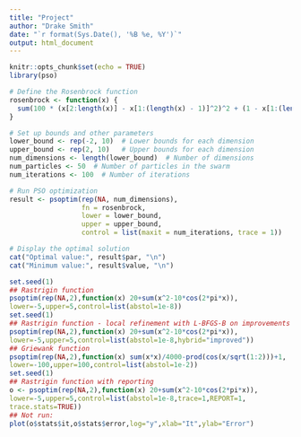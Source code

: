 ```yaml
---
title: "Project"
author: "Drake Smith"
date: "`r format(Sys.Date(), '%B %e, %Y')`"
output: html_document
---
```


```r
knitr::opts_chunk$set(echo = TRUE)
library(pso)
```

``` r
# Define the Rosenbrock function
rosenbrock <- function(x) {
  sum(100 * (x[2:length(x)] - x[1:(length(x) - 1)]^2)^2 + (1 - x[1:(length(x) - 1)])^2)
}

# Set up bounds and other parameters
lower_bound <- rep(-2, 10)  # Lower bounds for each dimension
upper_bound <- rep(2, 10)   # Upper bounds for each dimension
num_dimensions <- length(lower_bound)  # Number of dimensions
num_particles <- 50  # Number of particles in the swarm
num_iterations <- 100  # Number of iterations

# Run PSO optimization
result <- psoptim(rep(NA, num_dimensions),
                  fn = rosenbrock,
                  lower = lower_bound,
                  upper = upper_bound,
                  control = list(maxit = num_iterations, trace = 1))

# Display the optimal solution
cat("Optimal value:", result$par, "\n")
cat("Minimum value:", result$value, "\n")
```

```r
set.seed(1)
## Rastrigin function
psoptim(rep(NA,2),function(x) 20+sum(x^2-10*cos(2*pi*x)),
lower=-5,upper=5,control=list(abstol=1e-8))
set.seed(1)
## Rastrigin function - local refinement with L-BFGS-B on improvements
psoptim(rep(NA,2),function(x) 20+sum(x^2-10*cos(2*pi*x)),
lower=-5,upper=5,control=list(abstol=1e-8,hybrid="improved"))
## Griewank function
psoptim(rep(NA,2),function(x) sum(x*x)/4000-prod(cos(x/sqrt(1:2)))+1,
lower=-100,upper=100,control=list(abstol=1e-2))
set.seed(1)
## Rastrigin function with reporting
o <- psoptim(rep(NA,2),function(x) 20+sum(x^2-10*cos(2*pi*x)),
lower=-5,upper=5,control=list(abstol=1e-8,trace=1,REPORT=1,
trace.stats=TRUE))
## Not run:
plot(o$stats$it,o$stats$error,log="y",xlab="It",ylab="Error")
```
